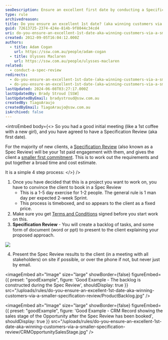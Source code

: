 ```yaml
---
seoDescription: Ensure an excellent first date by conducting a Specification Review, a crucial step in winning customers and setting expectations for your services.
type: rule
archivedreason:
title: Do you ensure an excellent 1st date? (aka winning customers via a smaller "Specification Review")
guid: 72613725-2374-424e-814b-9f8044c34cd4
uri: do-you-ensure-an-excellent-1st-date-aka-winning-customers-via-a-smaller-specification-review
created: 2012-09-05T16:04:12.000Z
authors:
  - title: Adam Cogan
    url: https://ssw.com.au/people/adam-cogan
  - title: Ulysses Maclaren
    url: https://ssw.com.au/people/ulysses-maclaren
related:
  - conduct-a-spec-review
redirects:
  - do-you-ensure-an-excellent-1st-date-(aka-winning-customers-via-a-smaller-＂specification-review＂)
  - do-you-ensure-an-excellent-1st-date-(aka-winning-customers-via-a-smaller-specification-review)
lastUpdated: 2024-06-08T03:27:17.000Z
lastUpdatedBy: Brady Stroud [SSW]
lastUpdatedByEmail: bradystroud@ssw.com.au
createdBy: TiagoAraujo
createdByEmail: TiagoAraujo@ssw.com.au
isArchived: false
---
```


<introEmbed
  body={<>
So you had a good initial meeting (like a 1st coffee with a new girl), and you have agreed to have a Specification Review (aka first date).

For the majority of new clients, a [Specification Review](/conduct-a-spec-review) (also known as a Spec Review) will be your 1st paid engagement with them, and gives the client a [smaller first commitment](/do-you-aim-for-an-advancement-rather-than-a-continuance). This is to work out the requirements and put together a broad time and cost estimate.

It is a simple 4 step process:
  </>}
/>
1. Once you have decided that this is a project you want to work on, you have to convince the client to book in a Spec Review
   - This is a 1-5 day exercise for 1-2 people. The general rule is 1 man day per expected 2-week Sprint.
   - This process is timeboxed, and so appears to the client as a fixed price.
2. Make sure you get [Terms and Conditions](http://www.ssw.com.au/ssw/standards/forms/ConsultingOrderTermsConditions.aspx) signed before you start work on this.
3. **Specification Review** - You will create a backlog of tasks, and some form of document (word or ppt) to present to the client explaining your proposed approach.

![](/uploads/rules/do-you-ensure-an-excellent-1st-date-aka-winning-customers-via-a-smaller-specification-review/ms-ppt-word-logos.jpg)

4. Present the Spec Review results to the client (in a meeting with all stakeholders) on site if possible, or over the phone if not, but never just by email.

<imageEmbed
  alt="Image"
  size="large"
  showBorder={false}
  figureEmbed={{
    preset: "goodExample",
    figure: 'Good Example - The backlog is constructed during the Spec Review',
    shouldDisplay: true
  }}
  src="/uploads/rules/do-you-ensure-an-excellent-1st-date-aka-winning-customers-via-a-smaller-specification-review/ProductBacklog.jpg"
/>

<imageEmbed
  alt="Image"
  size="large"
  showBorder={false}
  figureEmbed={{
    preset: "goodExample",
    figure: 'Good Example - CRM Record showing the sales stage of the Opportunity after the Spec Review has been booked',
    shouldDisplay: true
  }}
  src="/uploads/rules/do-you-ensure-an-excellent-1st-date-aka-winning-customers-via-a-smaller-specification-review/CRMOpportunitySalesStage.jpg"
/>
